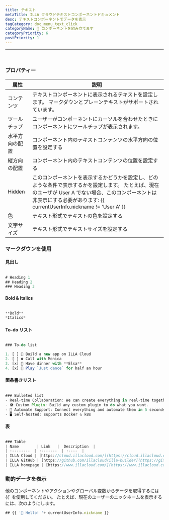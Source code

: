 ```yaml
---
title: テキスト
metaTitle: ILLA クラウドテキストコンポーネントドキュメント
desc: テキストコンポーネントでデータを表示
tagCategory: doc_menu_text_click
categoryName: 🧬 コンポーネントを組み立てます
categoryPriority: 6
postPriority: 1
---
```


* * *

## <h2 hidden>テキスト</h2>

<img src='https://cdn.illacloud.com/official-website/img/docs/assemble/text1.png' alt="" />

### プロパティー

| 属性      | 説明                                                                                                                                        |
| ------- | ----------------------------------------------------------------------------------------------------------------------------------------- |
| コンテンツ   | テキストコンポーネントに表示されるテキストを設定します。 マークダウンとプレーンテキストがサポートされています。                                                                                  |
| ツールチップ  | ユーザーがコンポーネントにカーソルを合わせたときにコンポーネントにツールチップが表示されます。                                                                                           |
| 水平方向の配置 | コンポーネント内のテキストコンテンツの水平方向の位置を設定する                                                                                                           |
| 縦方向の配置  | コンポーネント内のテキストコンテンツの位置を設定する                                                                                                                |
| Hidden  | このコンポーネントを表示するかどうかを設定し、どのような条件で表示するかを設定します。 たとえば、現在のユーザが User A でない場合、このコンポーネントは非表示にする必要があります: {{ currentUserInfo.nickname != 'User A' }} |
| 色       | テキスト形式でテキストの色を設定する                                                                                                                        |
| 文字サイズ   | テキスト形式でテキストサイズを設定する                                                                                                                       |

### マークダウンを使用

#### 見出し

<img src='https://cdn.illacloud.com/official-website/img/docs/assemble/text2.png' alt="" />

```jsx
# Heading 1
## Heading 2
### Heading 3
```

#### Bold & Italics

<img src='https://cdn.illacloud.com/official-website/img/docs/assemble/text3.png' alt="" />

```jsx
**Bold**
*Italics*
```

#### To-do リスト

<img src='https://cdn.illacloud.com/official-website/img/docs/assemble/text4.png' alt="" />

```jsx
### To-do list

1. [ ] 🚀 Build a new app on ILLA Cloud
2. [ ] ☎️ Call with Monica
3. [x] 🍷 Have dinner with **Elsa**
4. [x] 💃 Play `Just dance` for half an hour
```

#### 箇条書きリスト

<img src='https://cdn.illacloud.com/official-website/img/docs/assemble/text5.png' alt="" />

```jsx
### Bulleted list
- Real-time Collaboration: We can create everything in real-time together.
- 🛠 Custom Plugin: Build any custom plugin to do what you want.
- 🤖 Automate Support: Connect everything and automate them in 5 seconds.
- 🖥 Self-hosted: supports Docker & k8s
```

#### 表

<img src='https://cdn.illacloud.com/official-website/img/docs/assemble/text6.png' alt="" />

```jsx
### Table
| Name        | Link   |  Description  |
| :--------  | :-------  | :----  |
| ILLA Cloud | [https://cloud.illacloud.com/](https://cloud.illacloud.com/) |Build apps on ILLA Cloud|
| ILLA GitHub | [https://github.com/illacloud/illa-builder](https://github.com/illacloud/illa-builder) |Star us on GitHub|
| ILLA homepage | [https://www.illacloud.com/](https://www.illacloud.com/) |ILLA Cloud Offical website
```

### 動的データを表示

他のコンポーネントやアクションやグローバル変数からデータを取得するには {{\` を使用してください。 たとえば、現在のユーザーのニックネームを表示するには、次のようにします。

```jsx
## {{ '👋 Hello! '+ currentUserInfo.nickname }}
```
